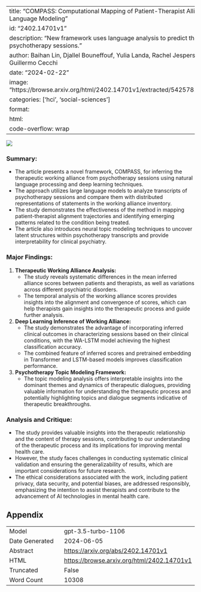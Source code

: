 
---
title: "COMPASS: Computational Mapping of Patient-Therapist Alliance Strategies with Language Modeling"
id: "2402.14701v1"
description: "New framework uses language analysis to predict therapeutic alliance in psychotherapy sessions."
author: Baihan Lin, Djallel Bouneffouf, Yulia Landa, Rachel Jespersen, Cheryl Corcoran, Guillermo Cecchi
date: "2024-02-22"
image: "https://browse.arxiv.org/html/2402.14701v1/extracted/5425781/Figures/waa_pipeline_2.png"
categories: ['hci', 'social-sciences']
format:
  html:
    code-overflow: wrap
---

![](https://browse.arxiv.org/html/2402.14701v1/extracted/5425781/Figures/waa_pipeline_2.png)

### Summary:
- The article presents a novel framework, COMPASS, for inferring the therapeutic working alliance from psychotherapy sessions using natural language processing and deep learning techniques.
- The approach utilizes large language models to analyze transcripts of psychotherapy sessions and compare them with distributed representations of statements in the working alliance inventory.
- The study demonstrates the effectiveness of the method in mapping patient-therapist alignment trajectories and identifying emerging patterns related to the condition being treated.
- The article also introduces neural topic modeling techniques to uncover latent structures within psychotherapy transcripts and provide interpretability for clinical psychiatry.

### Major Findings:
1. **Therapeutic Working Alliance Analysis:**
   - The study reveals systematic differences in the mean inferred alliance scores between patients and therapists, as well as variations across different psychiatric disorders.
   - The temporal analysis of the working alliance scores provides insights into the alignment and convergence of scores, which can help therapists gain insights into the therapeutic process and guide further analysis.

2. **Deep Learning Inference of Working Alliance:**
   - The study demonstrates the advantage of incorporating inferred clinical outcomes in characterizing sessions based on their clinical conditions, with the WA-LSTM model achieving the highest classification accuracy.
   - The combined feature of inferred scores and pretrained embedding in Transformer and LSTM-based models improves classification performance.

3. **Psychotherapy Topic Modeling Framework:**
   - The topic modeling analysis offers interpretable insights into the dominant themes and dynamics of therapeutic dialogues, providing valuable information for understanding the therapeutic process and potentially highlighting topics and dialogue segments indicative of therapeutic breakthroughs.

### Analysis and Critique:
- The study provides valuable insights into the therapeutic relationship and the content of therapy sessions, contributing to our understanding of the therapeutic process and its implications for improving mental health care.
- However, the study faces challenges in conducting systematic clinical validation and ensuring the generalizability of results, which are important considerations for future research.
- The ethical considerations associated with the work, including patient privacy, data security, and potential biases, are addressed responsibly, emphasizing the intention to assist therapists and contribute to the advancement of AI technologies in mental health care.

## Appendix

|          |          |
|----------|----------|
| Model     | gpt-3.5-turbo-1106       |
| Date Generated     | 2024-06-05       |
| Abstract | [https://arxiv.org/abs/2402.14701v1](https://arxiv.org/abs/2402.14701v1)        |
| HTML     | [https://browse.arxiv.org/html/2402.14701v1](https://browse.arxiv.org/html/2402.14701v1)       |
| Truncated       | False       |
| Word Count       | 10308       |